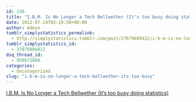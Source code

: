 ```yaml
---
id: 130
title: "I.B.M. Is No Longer a Tech Bellwether (It's too busy doing statistics)"
date: 2012-07-24T02:29:50+00:00
author: Admin
tumblr_simplystatistics_permalink:
  - http://simplystatistics.tumblr.com/post/27879889412/i-b-m-is-no-longer-a-tech-bellwether-its-too-busy
tumblr_simplystatistics_id:
  - 27879889412
dsq_thread_id:
  - 950672880
categories:
  - Uncategorized
slug: "i-b-m-is-no-longer-a-tech-bellwether-its-too-busy"
---
```

[I.B.M. Is No Longer a Tech Bellwether (It's too busy doing statistics)](http://bits.blogs.nytimes.com/2012/07/23/ibm-no-longer-a-tech-bellwether/?smid=tu-share)
